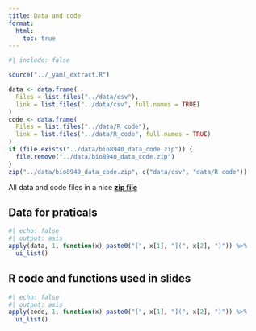 ```yaml
---
title: Data and code
format:
  html:
    toc: true
---
```



```r
#| include: false

source("../_yaml_extract.R")

data <- data.frame(
  Files = list.files("../data/csv"),
  link = list.files("../data/csv", full.names = TRUE)
)
code <- data.frame(
  Files = list.files("../data/R_code"),
  link = list.files("../data/R_code", full.names = TRUE)
)
if (file.exists("../data/bio8940_data_code.zip")) {
  file.remove("../data/bio8940_data_code.zip")
}
zip("../data/bio8940_data_code.zip", c("data/csv", "data/R code"))
```


All data and code files in a nice [**zip file**](data/bio8940_data_code.zip)

## Data for praticals

```r
#| echo: false
#| output: asis
apply(data, 1, function(x) paste0("[", x[1], "](", x[2], ")")) %>%
  ui_list()
```

## R code and functions used in slides

```r
#| echo: false
#| output: asis
apply(code, 1, function(x) paste0("[", x[1], "](", x[2], ")")) %>%
  ui_list()
```

